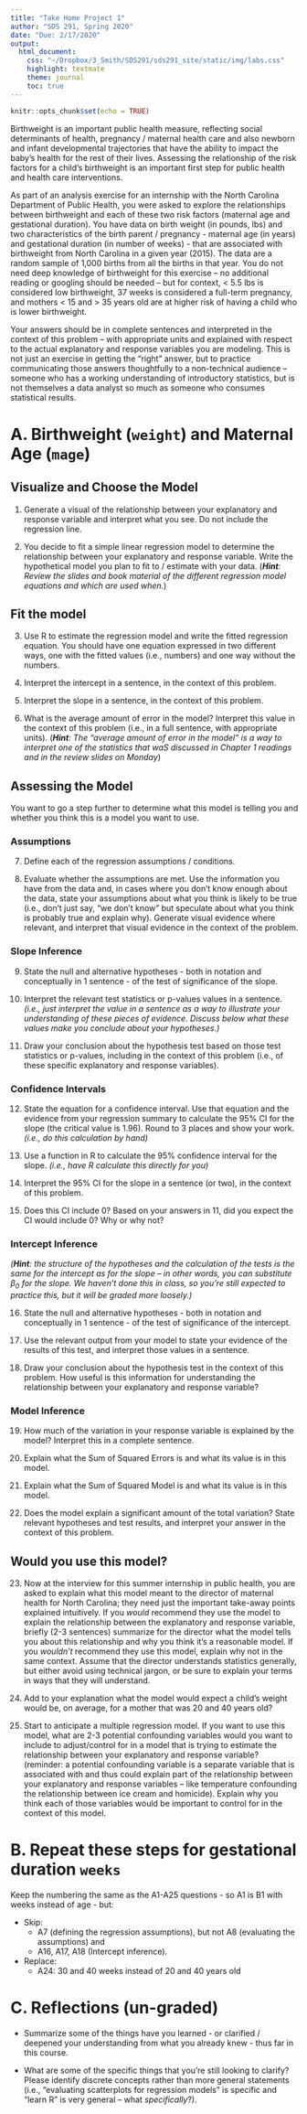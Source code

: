 ```yaml
---
title: "Take Home Project 1"
author: "SDS 291, Spring 2020"
date: "Due: 2/17/2020"
output:
  html_document:
    css: "~/Dropbox/3_Smith/SDS291/sds291_site/static/img/labs.css"
    highlight: textmate
    theme: journal
    toc: true
---
```


```r
knitr::opts_chunk$set(echo = TRUE)
```

Birthweight is an important public health measure, reflecting social determinants of health, pregnancy / maternal health care and also newborn and infant developmental trajectories that have the ability to impact the baby's health for the rest of their lives. Assessing the relationship of the risk factors for a child's birthweight is an important first step for public health and health care interventions. 

As part of an analysis exercise for an internship with the North Carolina Department of Public Health, you were asked to explore the relationships between birthweight and each of these two risk factors (maternal age and gestational duration). You have data on birth weight (in pounds, lbs) and two characteristics of the birth parent / pregnancy - maternal age (in years) and gestational duration (in number of weeks) - that are associated with birthweight from North Carolina in a given year (2015). The data are a random sample of 1,000 births from all the births in that year. You do not need deep knowledge of birthweight for this exercise -- no additional reading or googling should be needed -- but for context, < 5.5 lbs is considered low birthweight, 37 weeks is considered a full-term pregnancy, and mothers < 15 and > 35 years old are at higher risk of having a child who is lower birthweight.

Your answers should be in complete sentences and interpreted in the context of this problem -- with appropriate units and explained with respect to the actual explanatory and response variables you are modeling. This is not just an exercise in getting the "right" answer, but to practice communicating those answers thoughtfully to a non-technical audience -- someone who has a working understanding of introductory statistics, but is not themselves a data analyst so much as someone who consumes statistical results.

# A. Birthweight (`weight`) and Maternal Age (`mage`)

## Visualize and Choose the Model
1. Generate a visual of the relationship between your explanatory and response variable and interpret what you see. Do not include the regression line.

2. You decide to fit a simple linear regression model to determine the relationship between your explanatory and response variable. Write the hypothetical model you plan to fit to / estimate with your data. (*__Hint__: Review the slides and book material of the different regression model equations and which are used when.*)

## Fit the model

3. Use R to estimate the regression model and write the fitted regression equation. You should have one equation expressed in two different ways, one with the fitted values (i.e., numbers) and one way without the numbers.

4. Interpret the intercept in a sentence, in the context of this problem.

5. Interpret the slope in a sentence, in the context of this problem.

6. What is the average amount of error in the model?  Interpret this value in the context of this problem (i.e., in a full sentence, with appropriate units). (*__Hint__: The "average amount of error in the model" is a way to interpret one of the statistics that waS discussed in Chapter 1 readings and in the review slides on Monday*)

## Assessing the Model

You want to go a step further to determine what this model is telling you and whether you think this is a model you want to use.

### Assumptions

7. Define each of the regression assumptions / conditions.

8. Evaluate whether the assumptions are met. Use the information you have from the data and, in cases where you don't know enough about the data, state your assumptions about what you think is likely to be true (i.e., don't just say, "we don't know" but speculate about what you think is probably true and explain why). Generate visual evidence where relevant, and interpret that visual evidence in the context of the problem.

### Slope Inference

9. State the null and alternative hypotheses - both in notation and conceptually in 1 sentence - of the test of significance of the slope. 
10. Interpret the relevant test statistics or p-values values in a sentence. *(i.e., just interpret the value in a sentence as a way to illustrate your understanding of these pieces of evidence. Discuss below what these values make you conclude about your hypotheses.)*

11. Draw your conclusion about the hypothesis test based on those test statistics or p-values, including in the context of this problem (i.e., of these specific explanatory and response variables).

### Confidence Intervals
 
12. State the equation for a confidence interval. Use that equation and the evidence from your regression summary to calculate the 95% CI for the slope (the critical value is 1.96). Round to 3 places and show your work. *(i.e., do this calculation by hand)*

13. Use a function in R to calculate the 95% confidence interval for the slope. *(i.e., have R calculate this directly for you)*

14. Interpret the 95% CI for the slope in a sentence (or two), in the context of this problem.

15. Does this CI include 0? Based on your answers in 11, did you expect the CI would include 0? Why or why not?

### Intercept Inference

*(__Hint__: the structure of the hypotheses and the calculation of the tests is the same for the intercept as for the slope -- in other words, you can substitute $\beta_0$ for the slope. We haven't done this in class, so you're still expected to practice this, but it will be graded more loosely.)*

16. State the null and alternative hypotheses - both in notation and conceptually in 1 sentence - of the test of significance of the intercept.

17. Use the relevant output from your model to state your evidence of the results of this test, and interpret those values in a sentence.

18. Draw your conclusion about the hypothesis test in the context of this problem. How useful is this information for understanding the relationship between your explanatory and response variable?

### Model Inference

19. How much of the variation in your response variable is explained by the model? Interpret this in a complete sentence.

20. Explain what the Sum of Squared Errors is and what its value is in this model.

21. Explain what the Sum of Squared Model is and what its value is in this model.

22. Does the model explain a significant amount of the total variation? State relevant hypotheses and test results, and interpret your answer in the context of this problem.

## Would you use this model?

23. Now at the interview for this summer internship in public health, you are asked to explain what this model meant to the director of maternal health for North Carolina; they need just the important take-away points explained intuitively. If you *would* recommend they use the model to explain the relationship between the explanatory and response variable, briefly (2-3 sentences) summarize for the director what the model tells you about this relationship and why you think it's a reasonable model. If you *wouldn't* recommend they use this model, explain why not in the same context.  Assume that the director understands statistics generally, but either avoid using technical jargon, or be sure to explain your terms in ways that they will understand.

24. Add to your explanation what the model would expect a child's weight would be, on average, for a mother that was 20 and 40 years old?

25. Start to anticipate a multiple regression model. If you want to use this model, what are 2-3 potential confounding variables would you want to include to adjust/control for in a model that is trying to estimate the relationship between your explanatory and response variable? (reminder: a potential confounding variable is a separate variable that is associated with and thus could explain part of the relationship between your explanatory and response variables -- like temperature confounding the relationship between ice cream and homicide). Explain why you think each of those variables would be important to control for in the context of this model.

# B. Repeat these steps for gestational duration `weeks`

Keep the numbering the same as the A1-A25 questions - so A1 is B1 with weeks instead of age - but:

- Skip:
    - A7 (defining the regression assumptions), but not A8 (evaluating the assumptions) and 
    - A16, A17, A18 (Intercept inference). 
- Replace:
    - A24: 30 and 40 weeks instead of 20 and 40 years old

# C. Reflections (un-graded)

- Summarize some of the things have you learned - or clarified / deepened your understanding from what you already knew - thus far in this course.

- What are some of the specific things that you're still looking to clarify? Please identify discrete concepts rather than more general statements (i.e., "evaluating scatterplots for regression models" is specific and "learn R" is very general -- what *specifically*?).

